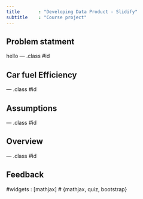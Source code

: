 ```yaml
---
title       : "Developing Data Product - Slidify"
subtitle    : "Course project"
---
```


## Problem statment

hello 
--- .class #id 


## Car fuel Efficiency


--- .class #id 

## Assumptions


--- .class #id 


## Overview


--- .class #id 


## Feedback


#widgets     : [mathjax]            # {mathjax, quiz, bootstrap}


